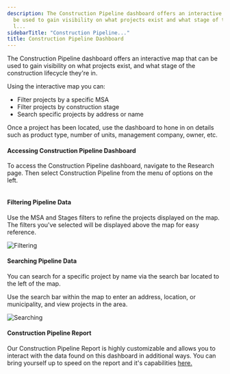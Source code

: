```yaml
---
description: The Construction Pipeline dashboard offers an interactive map that can
  be used to gain visibility on what projects exist and what stage of the construction
  l...
sidebarTitle: "Construction Pipeline..."
title: Construction Pipeline Dashboard
---
```


The Construction Pipeline dashboard offers an interactive map that can be used to gain visibility on what projects exist, and what stage of the construction lifecycle they're in. 


Using the interactive map you can:


* Filter projects by a specific MSA
* Filter projects by construction stage
* Search specific projects by address or name


Once a project has been located, use the dashboard to hone in on details such as product type, number of units, management company, owner, etc. 


#### Accessing Construction Pipeline Dashboard


To access the Construction Pipeline dashboard, navigate to the Research page. Then select Construction Pipeline from the menu of options on the left. 


<Frame caption="Dashboard displaying construction pipeline projects in Atlanta with a map and project details.">
  <img src="/images/radix/74730e66ec0f51bdbdc9f046b519d78e293c364f.png" alt="" />
</Frame>


#### Filtering Pipeline Data


Use the MSA and Stages filters to refine the projects displayed on the map. The filters you've selected will be displayed above the map for easy reference. 


<Frame caption="Dashboard displaying construction projects in Atlanta, with filters for stages and search options.">
  <img src="/images/radix/69d126bd1bf9415a6e8057e7b23f9ed2cbddd148.png" alt="Filtering" />
</Frame>


#### Searching Pipeline Data


You can search for a specific project by name via the search bar located to the left of the map.


Use the search bar within the map to enter an address, location, or municipality, and view projects in the area. 


<Frame caption="Interactive map displaying construction projects in Chicago with a search bar and project list.">
  <img src="/images/radix/29f1dfd3eb6667e40d392744d7709499510771e8.png" alt="Searching" />
</Frame>



#### Construction Pipeline Report


Our Construction Pipeline Report is highly customizable and allows you to interact with the data found on this dashboard in additional ways. You can bring yourself up to speed on the report and it's capabilities [here.](../Benchmark/report-overviews/construction-pipeline-report-overview.mdx)